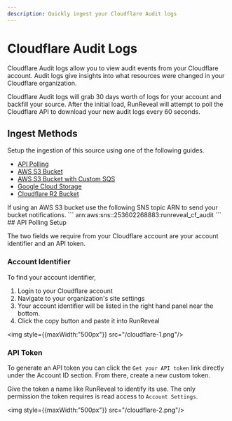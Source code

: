 ```yaml
---
description: Quickly ingest your Cloudflare Audit logs
---
```



# Cloudflare Audit Logs

Cloudflare Audit logs allow you to view audit events from your Cloudflare account. Audit logs give insights into what resources were changed in your Cloudflare organization.

Cloudflare Audit logs will grab 30 days worth of logs for your account and backfill your source. After the initial load, RunReveal will attempt to poll the Cloudflare API to download your new audit logs every 60 seconds.


## Ingest Methods

Setup the ingestion of this source using one of the following guides.
- [API Polling](#api-polling-setup)
- [AWS S3 Bucket](/sources/object-storage/s3)
- [AWS S3 Bucket with Custom SQS](/sources/object-storage/external-s3)
- [Google Cloud Storage](/sources/object-storage/gcs)
- [Cloudflare R2 Bucket](/sources/object-storage/r2)

<Callout type='info'>
If using an AWS S3 bucket use the following SNS topic ARN to send your bucket notifications.
```
arn:aws:sns:<REGION>:253602268883:runreveal_cf_audit
```
</Callout>
## API Polling Setup

The two fields we require from your Cloudflare account are your account identifier and an API token.

### Account Identifier

To find your account identifier,

1. Login to your Cloudflare account
2. Navigate to your organization's site settings
3. Your account identifier will be listed in the right hand panel near the bottom.
4. Click the copy button and paste it into RunReveal


<img style={{maxWidth:"500px"}} src="/cloudflare-1.png"/>

### API Token

To generate an API token you can click the `Get your API token` link directly under the Account ID section. From there, create a new custom token.

Give the token a name like RunReveal to identify its use. The only permission the token requires is read access to `Account Settings`.

<img style={{maxWidth:"500px"}} src="/cloudflare-2.png"/>
